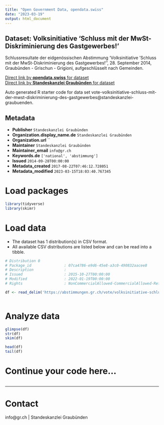 ```yaml
---
title: "Open Government Data, opendata.swiss"
date: "2023-03-19"
output: html_document
---
```


## Dataset: Volksinitiative 'Schluss mit der MwSt-Diskriminierung des Gastgewerbes!'

Schlussresultate der eidgenössischen Abstimmung 'Volksinitiative 'Schluss mit der MwSt-Diskriminierung des Gastgewerbes!'', 28. September 2014, Graubünden - Grischun - Grigioni, aufgeschlüsselt nach Gemeinden.

[Direct link by **opendata.swiss** for dataset](https://opendata.swiss/de/dataset/volksinitiative-schluss-mit-der-mwst-diskriminierung-des-gastgewerbes)<br>
[Direct link by **Standeskanzlei Graubünden** for dataset](https://abstimmungen.gr.ch/vote/volksinitiative-schluss-mit-der-mwst-diskriminierung-des-gastgewerbes/data)

Auto generated R starter code for data set vote-volksinitiative-schluss-mit-der-mwst-diskriminierung-des-gastgewerbes@standeskanzlei-graubuenden.

## Metadata

- **Publisher** `Standeskanzlei Graubünden`
- **Organization.display_name.de** `Standeskanzlei Graubünden`
- **Organization.url** ``
- **Maintainer** `Standeskanzlei Graubünden`
- **Maintainer_email** `info@gr.ch`
- **Keywords.de** `['national', 'abstimmung']`
- **Issued** `2014-09-28T00:00:00`
- **Metadata_created** `2017-08-22T07:46:12.728051`
- **Metadata_modified** `2023-03-15T18:03:40.767345`


# Load packages

```r

library(tidyverse)
library(skimr)

```

# Load data

-   The dataset has 1 distribution(s) in CSV format.
-   All available CSV distributions are listed below and can be read into a tibble.

```r

# Distribution 0
# Package_id               : 07ca4786-e9d6-45e8-a3c0-490832aacee8
# Description              : 
# Issued                   : 2015-10-27T00:00:00
# Modified                 : 2022-01-19T00:00:00
# Rights                   : NonCommercialAllowed-CommercialAllowed-ReferenceRequired

df <- read_delim('https://abstimmungen.gr.ch/vote/volksinitiative-schluss-mit-der-mwst-diskriminierung-des-gastgewerbes/data-csv')



```

# Analyze data

```r

glimpse(df)
str(df)
skim(df)

head(df)
tail(df)

```

# Continue your code here...

```r

```

------------------------------------------------------------------------

# Contact

info@gr.ch | Standeskanzlei Graubünden

